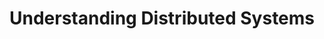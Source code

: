 ---
title: "Understanding Distributed Systems"
publishDate: 2010-03-03 00:00:00
cover: https://m.media-amazon.com/images/I/515I5fp5Q3L._SY344_BO1,204,203,200_.jpg
url: https://www.amazon.com/Understanding-Distributed-Systems-distributed-applications/dp/1838430202
type: book
description: "During my career break in 2022 this book was one of the top tier books that I have read during the period. Even after developing enterprise grade distributed systems I was surprised that this book was able to pull me in that I couldn't stop reading it."
rating: 6
---
